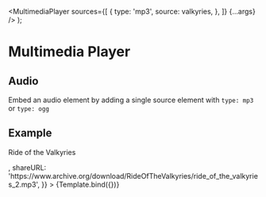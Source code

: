 

  <MultimediaPlayer
    sources={[
      {
        type: 'mp3',
        source: valkyries,
      },
    ]}
    {...args}
  />
);

<Meta title="Components/MultimediaPlayer/Audio" component={MultimediaPlayer} />

# Multimedia Player

## Audio

Embed an audio element by adding a single source element with `type: mp3` or `type: ogg`<br/>

## Example

<Canvas>
  <Story
    name="Audio"
    args={{
      figCaption: <p>Ride of the Valkyries</p>,
      shareURL:
        'https://www.archive.org/download/RideOfTheValkyries/ride_of_the_valkyries_2.mp3',
    }}
  >
    {Template.bind({})}
  </Story>
</Canvas>
